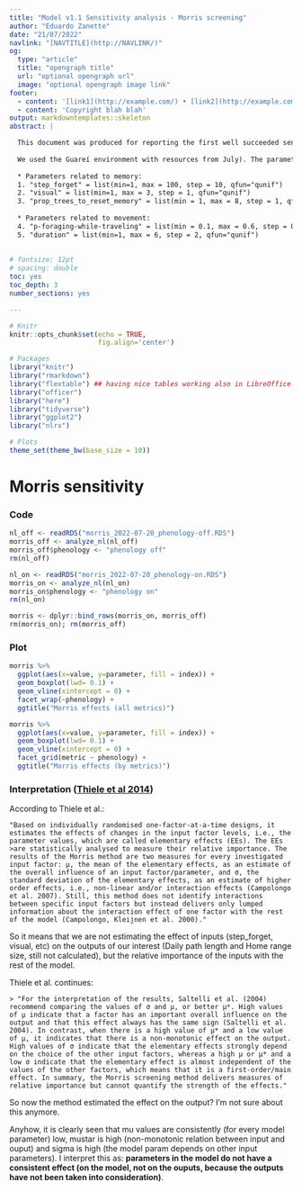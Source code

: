 ```yaml
---
title: "Model v1.1 Sensitivity analysis - Morris screening"
author: "Eduardo Zanette"
date: "21/07/2022"
navlink: "[NAVTITLE](http://NAVLINK/)"
og:
  type: "article"
  title: "opengraph title"
  url: "optional opengraph url"
  image: "optional opengraph image link"
footer:
  - content: '[link1](http://example.com/) • [link2](http://example.com/)<br/>'
  - content: 'Copyright blah blah'
output: markdowntemplates::skeleton
abstract: |

  This document was produced for reporting the first well succeeded sensitivity analysis of the BLT Model with the nlrx package. The main aim was to see the general effect of each of the five parameters below and check if we could drop an implementation (which we call 'phenology'). For this, we ran the model with the same parameters with phenology "on" and "off".
  
  We used the Guareí environment with resources from July). The parameters varied were (and can be checked on the "Model_v1.1_2022-07-14d.R" file in Sensitivity-Analysis folder):
    
  * Parameters related to memory:
  1. "step_forget" = list(min=1, max = 100, step = 10, qfun="qunif")
  2. "visual" = list(min=1, max = 3, step = 1, qfun="qunif")
  3. "prop_trees_to_reset_memory" = list(min = 1, max = 8, step = 1, qfun="qunif")
                              
  * Parameters related to movement:
  4. "p-foraging-while-traveling" = list(min = 0.1, max = 0.6, step = 0.1, qfun="qunif")
  5. "duration" = list(min=1, max = 6, step = 2, qfun="qunif")
   
   
# fontsize: 12pt
# spacing: double
toc: yes
toc_depth: 3
number_sections: yes

---
```



```r
# Knitr
knitr::opts_chunk$set(echo = TRUE,
                      fig.align='center')

# Packages
library("knitr")
library("rmarkdown")
library("flextable") ## having nice tables working also in LibreOffice
library("officer")
library("here")
library("tidyverse")
library("ggplot2")
library("nlrx")

# Plots
theme_set(theme_bw(base_size = 10))

```

# Morris sensitivity

### Code
```r
nl_off <- readRDS("morris_2022-07-20_phenology-off.RDS")
morris_off <- analyze_nl(nl_off)
morris_off$phenology <- "phenology off"
rm(nl_off)  

nl_on <- readRDS("morris_2022-07-20_phenology-on.RDS")
morris_on <- analyze_nl(nl_on)
morris_on$phenology <- "phenology on"
rm(nl_on)  

morris <- dplyr::bind_rows(morris_on, morris_off)
rm(morris_on); rm(morris_off)
```

\newpage

### Plot
```r
morris %>% 
  ggplot(aes(x=value, y=parameter, fill = index)) +
  geom_boxplot(lwd= 0.1) +
  geom_vline(xintercept = 0) +
  facet_wrap(~phenology) +
  ggtitle("Morris effects (all metrics)")
```

\newpage

```r
morris %>% 
  ggplot(aes(x=value, y=parameter, fill = index)) +
  geom_boxplot(lwd= 0.1) +
  geom_vline(xintercept = 0) +
  facet_grid(metric ~ phenology) +
  ggtitle("Morris effects (by metrics)")
```


### Interpretation ([Thiele et al 2014](https://www.jasss.org/17/3/11.html))

According to Thiele et al.:\
```
"Based on individually randomised one-factor-at-a-time designs, it estimates the effects of changes in the input factor levels, i.e., the parameter values, which are called elementary effects (EEs). The EEs >are statistically analysed to measure their relative importance. The results of the Morris method are two measures for every investigated input factor: μ, the mean of the elementary effects, as an estimate of the overall influence of an input factor/parameter, and σ, the standard deviation of the elementary effects, as an estimate of higher order effects, i.e., non-linear and/or interaction effects (Campolongo et al. 2007). Still, this method does not identify interactions between specific input factors but instead delivers only lumped information about the interaction effect of one factor with the rest of the model (Campolongo, Kleijnen et al. 2000)."
```

So it means that we are not estimating the effect of inputs (step_forget, visual, etc) on the outputs of our interest (Daily path length and Home range size, still not calculated), but the relative importance of the inputs with the rest of the model.

Thiele et al. continues:\
```
> "For the interpretation of the results, Saltelli et al. (2004) recommend comparing the values of σ and μ, or better μ*. High values of μ indicate that a factor has an important overall influence on the output and that this effect always has the same sign (Saltelli et al. 2004). In contrast, when there is a high value of μ* and a low value of μ, it indicates that there is a non-monotonic effect on the output. High values of σ indicate that the elementary effects strongly depend on the choice of the other input factors, whereas a high μ or μ* and a low σ indicate that the elementary effect is almost independent of the values of the other factors, which means that it is a first-order/main effect. In summary, the Morris screening method delivers measures of relative importance but cannot quantify the strength of the effects."
```
So now the method estimated the effect on the output? I'm not sure about this anymore.

Anyhow, it is clearly seen that mu values are consistently (for every model parameter) low, mustar is high (non-monotonic relation between input and ouput) and sigma is high (the model param depends on other input parameters). I interpret this as: **parameters in the model do not have a consistent effect (on the model, not on the ouputs, because the outputs have not been taken into consideration)**.


